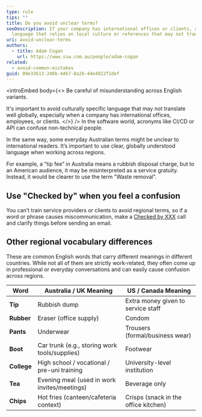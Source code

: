 ```yaml
---
type: rule
tips: ""
title: Do you avoid unclear terms?
seoDescription: If your company has international offices or clients, avoid
  language that relies on local culture or references that may not translate.
uri: avoid-unclear-terms
authors:
  - title: Adam Cogan
    url: https://www.ssw.com.au/people/adam-cogan
related:
  - avoid-common-mistakes
guid: 09e33613-248b-4467-8a26-44e4922f1def
---
```

<introEmbed
  body={<>
Be careful of misunderstanding across English variants.

It's important to avoid culturally specific language that may not translate well globally, especially when a company has international offices, employees, or clients.
  </>}
/>
In the software world, acronyms like CI/CD or API can confuse non-technical people.

In the same way, some everyday Australian terms might be unclear to international readers. It’s important to use clear, globally understood language when working across regions.

For example, a “tip fee” in Australia means a rubbish disposal charge, but to an American audience, it may be misinterpreted as a service gratuity. Instead, it would be clearer to use the term "Waste removal".

## Use "Checked by" when you feel a confusion

You can’t train service providers or clients to avoid regional terms, so if a word or phrase causes miscommunication, make a [Checked by XXX](/checked-by-xxx) call and clarify things before sending an email.

## Other regional vocabulary differences

These are common English words that carry different meanings in different countries. While not all of them are strictly work-related, they often come up in professional or everyday conversations and can easily cause confusion across regions.

| Word          | Australia / UK Meaning                          | US / Canada Meaning                    |
|---------------|-------------------------------------------------|----------------------------------------|
| **Tip**       | Rubbish dump                                    | Extra money given to service staff      |
| **Rubber**    | Eraser (office supply)                          | Condom                                  |
| **Pants**     | Underwear                                       | Trousers (formal/business wear)         |
| **Boot**      | Car trunk (e.g., storing work tools/supplies)   | Footwear                               |
| **College**   | High school / vocational / pre-uni training     | University-level institution            |
| **Tea**       | Evening meal (used in work invites/meetings)    | Beverage only                          |
| **Chips**     | Hot fries (canteen/cafeteria context)           | Crisps (snack in the office kitchen)    |
